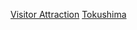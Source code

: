 {{日本行政區劃分類導航|觀光地}}
{{Commonscat|Visitor attractions in Tokushima prefecture}}

[[Category:德島縣|Visitor Attraction]]
[[Category:日本各都道府縣旅遊景點|Tokushima]]